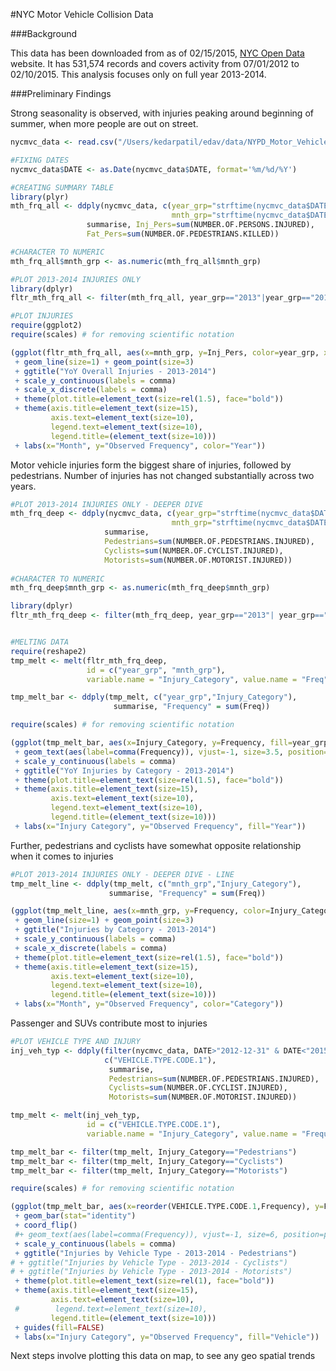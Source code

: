 #NYC Motor Vehicle Collision Data

###Background

This data has been downloaded from as of 02/15/2015, [NYC Open Data](https://data.cityofnewyork.us/NYC-BigApps/NYPD-Motor-Vehicle-Collisions/h9gi-nx95) website. It has 531,574 records and covers activity from 07/01/2012 to 02/10/2015. This analysis focuses only on full year 2013-2014.



###Preliminary Findings

Strong seasonality is observed, with injuries peaking around beginning of summer, when more people are out on street.


```r
nycmvc_data <- read.csv("/Users/kedarpatil/edav/data/NYPD_Motor_Vehicle_Collisions.csv")

#FIXING DATES
nycmvc_data$DATE <- as.Date(nycmvc_data$DATE, format='%m/%d/%Y')

#CREATING SUMMARY TABLE
library(plyr)
mth_frq_all <- ddply(nycmvc_data, c(year_grp="strftime(nycmvc_data$DATE, format='%Y')",
                                    mnth_grp="strftime(nycmvc_data$DATE, format='%m')"), 
                 summarise, Inj_Pers=sum(NUMBER.OF.PERSONS.INJURED), 
                 Fat_Pers=sum(NUMBER.OF.PEDESTRIANS.KILLED))

#CHARACTER TO NUMERIC
mth_frq_all$mnth_grp <- as.numeric(mth_frq_all$mnth_grp)

#PLOT 2013-2014 INJURIES ONLY
library(dplyr)
fltr_mth_frq_all <- filter(mth_frq_all, year_grp=="2013"|year_grp=="2014")

#PLOT INJURIES
require(ggplot2)
require(scales) # for removing scientific notation

(ggplot(fltr_mth_frq_all, aes(x=mnth_grp, y=Inj_Pers, color=year_grp, xmin=1, xmax=12, ymin=0, ymax = 7000)) 
 + geom_line(size=1) + geom_point(size=3)
 + ggtitle("YoY Overall Injuries - 2013-2014") 
 + scale_y_continuous(labels = comma)
 + scale_x_discrete(labels = comma)
 + theme(plot.title=element_text(size=rel(1.5), face="bold"))
 + theme(axis.title=element_text(size=15), 
         axis.text=element_text(size=10), 
         legend.text=element_text(size=10),
         legend.title=(element_text(size=10)))
 + labs(x="Month", y="Observed Frequency", color="Year"))

```







Motor vehicle injuries form the biggest share of injuries, followed by pedestrians. Number of injuries has not changed substantially across two years.


```r
#PLOT 2013-2014 INJURIES ONLY - DEEPER DIVE
mth_frq_deep <- ddply(nycmvc_data, c(year_grp="strftime(nycmvc_data$DATE, format='%Y')",
                                    mnth_grp="strftime(nycmvc_data$DATE, format='%m')"), 
                     summarise,                 
                     Pedestrians=sum(NUMBER.OF.PEDESTRIANS.INJURED),
                     Cyclists=sum(NUMBER.OF.CYCLIST.INJURED),
                     Motorists=sum(NUMBER.OF.MOTORIST.INJURED))
 
#CHARACTER TO NUMERIC
mth_frq_deep$mnth_grp <- as.numeric(mth_frq_deep$mnth_grp)

library(dplyr)
fltr_mth_frq_deep <- filter(mth_frq_deep, year_grp=="2013"| year_grp=="2014")


#MELTING DATA
require(reshape2)
tmp_melt <- melt(fltr_mth_frq_deep,
                 id = c("year_grp", "mnth_grp"),
                 variable.name = "Injury_Category", value.name = "Freq")

tmp_melt_bar <- ddply(tmp_melt, c("year_grp","Injury_Category"),
                       summarise, "Frequency" = sum(Freq))

require(scales) # for removing scientific notation

(ggplot(tmp_melt_bar, aes(x=Injury_Category, y=Frequency, fill=year_grp, ymax = 45000)) + geom_bar(position="dodge",stat="identity")
 + geom_text(aes(label=comma(Frequency)), vjust=-1, size=3.5, position=position_dodge(.9))
 + scale_y_continuous(labels = comma)
 + ggtitle("YoY Injuries by Category - 2013-2014")
 + theme(plot.title=element_text(size=rel(1.5), face="bold"))
 + theme(axis.title=element_text(size=15), 
         axis.text=element_text(size=10), 
         legend.text=element_text(size=10),
         legend.title=(element_text(size=10)))
 + labs(x="Injury Category", y="Observed Frequency", fill="Year"))

```







Further, pedestrians and cyclists have somewhat opposite relationship when it comes to injuries

```r
#PLOT 2013-2014 INJURIES ONLY - DEEPER DIVE - LINE
tmp_melt_line <- ddply(tmp_melt, c("mnth_grp","Injury_Category"),
                      summarise, "Frequency" = sum(Freq))

(ggplot(tmp_melt_line, aes(x=mnth_grp, y=Frequency, color=Injury_Category, xmin=1, xmax=12, ymin=0)) 
 + geom_line(size=1) + geom_point(size=3)
 + ggtitle("Injuries by Category - 2013-2014") 
 + scale_y_continuous(labels = comma)
 + scale_x_discrete(labels = comma)
 + theme(plot.title=element_text(size=rel(1.5), face="bold"))
 + theme(axis.title=element_text(size=15), 
         axis.text=element_text(size=10), 
         legend.text=element_text(size=10),
         legend.title=(element_text(size=10)))
 + labs(x="Month", y="Observed Frequency", color="Category"))

```







Passenger and SUVs contribute most to injuries

```r
#PLOT VEHICLE TYPE AND INJURY
inj_veh_typ <- ddply(filter(nycmvc_data, DATE>"2012-12-31" & DATE<"2015-01-01"),
                     c("VEHICLE.TYPE.CODE.1"), 
                      summarise,                 
                      Pedestrians=sum(NUMBER.OF.PEDESTRIANS.INJURED),
                      Cyclists=sum(NUMBER.OF.CYCLIST.INJURED),
                      Motorists=sum(NUMBER.OF.MOTORIST.INJURED))

tmp_melt <- melt(inj_veh_typ,
                 id = c("VEHICLE.TYPE.CODE.1"),
                 variable.name = "Injury_Category", value.name = "Frequency")

tmp_melt_bar <- filter(tmp_melt, Injury_Category=="Pedestrians")
tmp_melt_bar <- filter(tmp_melt, Injury_Category=="Cyclists")
tmp_melt_bar <- filter(tmp_melt, Injury_Category=="Motorists")

require(scales) # for removing scientific notation

(ggplot(tmp_melt_bar, aes(x=reorder(VEHICLE.TYPE.CODE.1,Frequency), y=Frequency, fill=VEHICLE.TYPE.CODE.1)) 
 + geom_bar(stat="identity")
 + coord_flip()
 #+ geom_text(aes(label=comma(Frequency)), vjust=-1, size=6, position=position_dodge(.9))
 + scale_y_continuous(labels = comma)
 + ggtitle("Injuries by Vehicle Type - 2013-2014 - Pedestrians")
# + ggtitle("Injuries by Vehicle Type - 2013-2014 - Cyclists")
# + ggtitle("Injuries by Vehicle Type - 2013-2014 - Motorists")
 + theme(plot.title=element_text(size=rel(1), face="bold"))
 + theme(axis.title=element_text(size=15), 
         axis.text=element_text(size=10), 
 #        legend.text=element_text(size=10),
         legend.title=(element_text(size=10)))
 + guides(fill=FALSE)
 + labs(x="Injury Category", y="Observed Frequency", fill="Vehicle"))

```






Next steps involve plotting this data on map, to see any geo spatial trends
